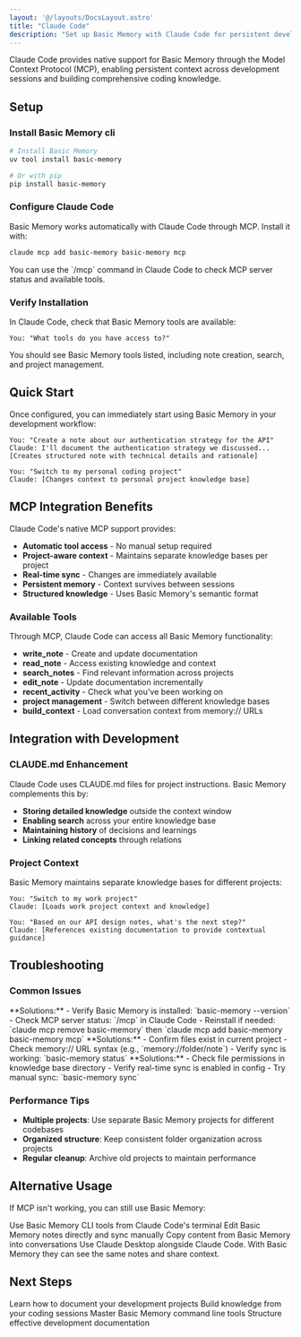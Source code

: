 ```yaml
---
layout: '@/layouts/DocsLayout.astro'
title: "Claude Code"
description: "Set up Basic Memory with Claude Code for persistent development knowledge and enhanced coding sessions"
---
```



Claude Code provides native support for Basic Memory through the Model Context Protocol (MCP), enabling persistent context across development sessions and building comprehensive coding knowledge.

## Setup

### Install Basic Memory cli

```bash
# Install Basic Memory
uv tool install basic-memory

# Or with pip
pip install basic-memory
```

### Configure Claude Code

Basic Memory works automatically with Claude Code through MCP. Install it with:

```bash
claude mcp add basic-memory basic-memory mcp
```

<Info>
You can use the `/mcp` command in Claude Code to check MCP server status and available tools.
</Info>

### Verify Installation

In Claude Code, check that Basic Memory tools are available:

```
You: "What tools do you have access to?"
```

You should see Basic Memory tools listed, including note creation, search, and project management.

## Quick Start

Once configured, you can immediately start using Basic Memory in your development workflow:

```
You: "Create a note about our authentication strategy for the API"
Claude: I'll document the authentication strategy we discussed...
[Creates structured note with technical details and rationale]

You: "Switch to my personal coding project"
Claude: [Changes context to personal project knowledge base]
```

## MCP Integration Benefits

Claude Code's native MCP support provides:

- **Automatic tool access** - No manual setup required
- **Project-aware context** - Maintains separate knowledge bases per project
- **Real-time sync** - Changes are immediately available
- **Persistent memory** - Context survives between sessions
- **Structured knowledge** - Uses Basic Memory's semantic format

### Available Tools

Through MCP, Claude Code can access all Basic Memory functionality:

- **write_note** - Create and update documentation
- **read_note** - Access existing knowledge and context
- **search_notes** - Find relevant information across projects
- **edit_note** - Update documentation incrementally
- **recent_activity** - Check what you've been working on
- **project management** - Switch between different knowledge bases
- **build_context** - Load conversation context from memory:// URLs

## Integration with Development

### CLAUDE.md Enhancement

Claude Code uses CLAUDE.md files for project instructions. Basic Memory complements this by:

- **Storing detailed knowledge** outside the context window
- **Enabling search** across your entire knowledge base
- **Maintaining history** of decisions and learnings
- **Linking related concepts** through relations

### Project Context

Basic Memory maintains separate knowledge bases for different projects:

```
You: "Switch to my work project"
Claude: [Loads work project context and knowledge]

You: "Based on our API design notes, what's the next step?"
Claude: [References existing documentation to provide contextual guidance]
```

## Troubleshooting

### Common Issues

<Accordion>
  <AccordionItem title="Claude Code can't access Basic Memory">
    **Solutions:**
    - Verify Basic Memory is installed: `basic-memory --version`
    - Check MCP server status: `/mcp` in Claude Code
    - Reinstall if needed: `claude mcp remove basic-memory` then `claude mcp add basic-memory basic-memory mcp`
  </AccordionItem>

  <AccordionItem title="Context not loading from memory:// URLs">
    **Solutions:**
    - Confirm files exist in current project
    - Check memory:// URL syntax (e.g., `memory://folder/note`)
    - Verify sync is working: `basic-memory status`
  </AccordionItem>

  <AccordionItem title="Notes not updating">
    **Solutions:**
    - Check file permissions in knowledge base directory
    - Verify real-time sync is enabled in config
    - Try manual sync: `basic-memory sync`
  </AccordionItem>
</Accordion>

### Performance Tips

- **Multiple projects**: Use separate Basic Memory projects for different codebases
- **Organized structure**: Keep consistent folder organization across projects
- **Regular cleanup**: Archive old projects to maintain performance

## Alternative Usage

If MCP isn't working, you can still use Basic Memory:

<CardGroup cols={2}>
  <Card title="CLI Integration">
    Use Basic Memory CLI tools from Claude Code's terminal
  </Card>
  <Card title="File Editing">
    Edit Basic Memory notes directly and sync manually
  </Card>
  <Card title="Manual Context">
    Copy content from Basic Memory into conversations
  </Card>
  <Card title="Parallel Usage">
    Use Claude Desktop alongside Claude Code. With Basic Memory they can see the same notes and share context.
  </Card>
</CardGroup>

## Next Steps

<CardGroup cols={2}>
  <Card title="Project Documentation" href="/how-to/project-documentation">
    Learn how to document your development projects
  </Card>
  <Card title="Research & Learning" href="/how-to/research-learning">
    Build knowledge from your coding sessions
  </Card>
  <Card title="CLI Reference" href="/guides/cli-reference">
    Master Basic Memory command line tools
  </Card>
  <Card title="Knowledge Format" href="/guides/knowledge-format">
    Structure effective development documentation
  </Card>
</CardGroup>